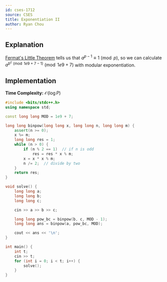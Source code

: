 ```yaml
---
id: cses-1712
source: CSES
title: Exponentiation II
author: Ryan Chou
---
```


## Explanation

[Fermat's Little Theorem](/gold/modular) tells us that $a^{p - 1} \equiv 1 \pmod{p}$, so we can calculate $a^{b^c \pmod{1e9 + 7 - 1}} \pmod{1e9+7}$ with modular exponentiation.

## Implementation

**Time Complexity:** $\mathcal{O}(\log P)$

<LanguageSection>
<CPPSection>

```cpp
#include <bits/stdc++.h>
using namespace std;

const long long MOD = 1e9 + 7;

long long binpow(long long x, long long n, long long m) {
	assert(n >= 0);
	x %= m;
	long long res = 1;
	while (n > 0) {
		if (n % 2 == 1)  // if n is odd
			res = res * x % m;
		x = x * x % m;
		n /= 2;  // divide by two
	}
	return res;
}

void solve() {
	long long a;
	long long b;
	long long c;

	cin >> a >> b >> c;

	long long pow_bc = binpow(b, c, MOD - 1);
	long long ans = binpow(a, pow_bc, MOD);

	cout << ans << '\n';
}

int main() {
	int t;
	cin >> t;
	for (int i = 0; i < t; i++) {
		solve();
	}
}
```
</CPPSection>
</LanguageSection>
